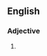 ==English==

===Adjective===
{{en-adj|head=[[summer]]-[[like]]}}

# {{alternative spelling of|summerlike|lang=en}}